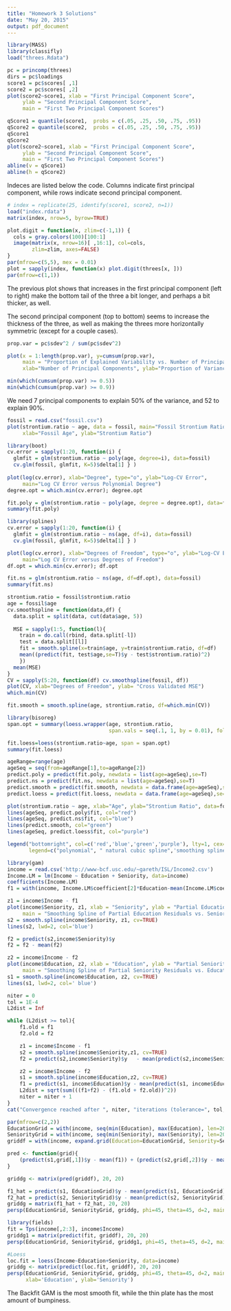 ```yaml
---
title: "Homework 3 Solutions"
date: "May 20, 2015"
output: pdf_document
---
```

  
  \section{Problem 1}
```r
library(MASS)
library(classifly)
load("threes.Rdata")
```

\subsection{(a)}
```r
pc = princomp(threes) 
dirs = pc$loadings
score1 = pc$scores[ ,1]
score2 = pc$scores[ ,2]
plot(score2~score1, xlab = "First Principal Component Score", 
     ylab = "Second Principal Component Score",
     main = "First Two Principal Component Scores")
```


\subsection{(b)}
```r
qScore1 = quantile(score1,  probs = c(.05, .25, .50, .75, .95))
qScore2 = quantile(score2,  probs = c(.05, .25, .50, .75, .95))
qScore1
qScore2
plot(score2~score1, xlab = "First Principal Component Score", 
     ylab = "Second Principal Component Score",
     main = "First Two Principal Component Scores")
abline(v = qScore1)
abline(h = qScore2)
```


\subsection{(c)}
Indeces are listed below the code. Columns indicate first principal component, while rows indicate second principal component.
```r
# index = replicate(25, identify(score1, score2, n=1))
load("index.rdata")
matrix(index, nrow=5, byrow=TRUE)
```

\subsection{(d)}
```r
plot.digit = function(x, zlim=c(-1,1)) {
  cols = gray.colors(100)[100:1]
  image(matrix(x, nrow=16)[ ,16:1], col=cols,
        zlim=zlim, axes=FALSE)
}
par(mfrow=c(5,5), mex = 0.01)
plot = sapply(index, function(x) plot.digit(threes[x, ]))
par(mfrow=c(1,1))
```

\subsection{(e)}
The previous plot shows that increases in the first principal component (left to right) make the bottom tail of the three a bit longer, and perhaps a bit thicker, as well.

The second principal component (top to bottom) seems to increase the thickness of the three, as well as making the threes more horizontally symmetric (except for a couple cases). 

\subsection{(f)}
```r
prop.var = pc$sdev^2 / sum(pc$sdev^2)

plot(x = 1:length(prop.var), y=cumsum(prop.var),
     main = "Proportion of Explained Variability vs. Number of Principal Components",
     xlab="Number of Principal Components", ylab="Proportion of Variance")

min(which(cumsum(prop.var) >= 0.5))
min(which(cumsum(prop.var) >= 0.9))
```
We need 7 principal components to explain 50% of the variance, and 52 to explain 90%.

\section{Problem 2}
\subsection{(a)}
```r
fossil = read.csv("fossil.csv")
plot(strontium.ratio ~ age, data = fossil, main="Fossil Strontium Ratio versus Fossil Age", 
     xlab="Fossil Age", ylab="Strontium Ratio")

library(boot)
cv.error = sapply(1:20, function(i) {
  glmfit = glm(strontium.ratio ~ poly(age, degree=i), data=fossil)
  cv.glm(fossil, glmfit, K=5)$delta[1] } )
  
plot(log(cv.error), xlab="Degree", type="o", ylab="Log-CV Error",
     main="Log CV Error versus Polynomial Degree")
degree.opt = which.min(cv.error); degree.opt

fit.poly = glm(strontium.ratio ~ poly(age, degree = degree.opt), data=fossil)
summary(fit.poly)
```

\subsection{(b)}
```r
library(splines)
cv.error = sapply(1:20, function(i) {
  glmfit = glm(strontium.ratio ~ ns(age, df=i), data=fossil)
  cv.glm(fossil, glmfit, K=5)$delta[1] } )

plot(log(cv.error), xlab="Degrees of Freedom", type="o", ylab="Log-CV Error",
     main="Log CV Error versus Degrees of Freedom")
df.opt = which.min(cv.error); df.opt

fit.ns = glm(strontium.ratio ~ ns(age, df=df.opt), data=fossil)
summary(fit.ns)
```

\subsection{(c)}
```r
strontium.ratio = fossil$strontium.ratio
age = fossil$age
cv.smoothspline = function(data,df) {
  data.split = split(data, cut(data$age, 5))
  
  MSE = sapply(1:5, function(l){
    train = do.call(rbind, data.split[-l])
    test = data.split[[l]]
    fit = smooth.spline(x=train$age, y=train$strontium.ratio, df=df)
    mean((predict(fit, test$age,se=T)$y - test$strontium.ratio)^2)
    })
  mean(MSE)
}
CV = sapply(5:20, function(df) cv.smoothspline(fossil, df))
plot(CV, xlab="Degrees of Freedom", ylab= "Cross Validated MSE")
which.min(CV)

fit.smooth = smooth.spline(age, strontium.ratio, df=which.min(CV))
```

\subsection{(d)}
```r
library(bisoreg)
span.opt = summary(loess.wrapper(age, strontium.ratio, 
                                 span.vals = seq(.1, 1, by = 0.01), folds = 5))$pars$span

fit.loess=loess(strontium.ratio~age, span = span.opt)
summary(fit.loess)
```

\subsection{(e)}
```r
ageRange=range(age)
ageSeq = seq(from=ageRange[1],to=ageRange[2])
predict.poly = predict(fit.poly, newdata = list(age=ageSeq),se=T)
predict.ns = predict(fit.ns, newdata = list(age=ageSeq),se=T)
predict.smooth = predict(fit.smooth, newdata = data.frame(age=ageSeq),se=T)
predict.loess = predict(fit.loess, newdata = data.frame(age=ageSeq),se=T)

plot(strontium.ratio ~ age, xlab="Age", ylab="Strontium Ratio", data=fossil)
lines(ageSeq, predict.poly$fit, col="red")
lines(ageSeq, predict.ns$fit, col="blue")
lines(predict.smooth, col="green")
lines(ageSeq, predict.loess$fit, col="purple")

legend("bottomright", col=c('red','blue','green','purple'), lty=1, cex=0.4,
       legend=c("polynomial", " natural cubic spline",'smoothing spline','loess'))
```

\section{Problem 3.}
\subsection{(a)}
```r
library(gam)
income = read.csv('http://www-bcf.usc.edu/~gareth/ISL/Income2.csv')
Income.LM = lm(Income ~ Education + Seniority, data=income)
coefficients(Income.LM)
f1 = with(income, Income.LM$coefficient[2]*Education-mean(Income.LM$coefficient[2]*Education))
```

\subsection{(b)}
```r
z1 = income$Income - f1
plot(income$Seniority, z1, xlab = "Seniority", ylab = "Partial Education Residuals",
     main = "Smoothing Spline of Partial Education Residuals vs. Seniority")
s2 = smooth.spline(income$Seniority, z1, cv=TRUE)
lines(s2, lwd=2, col='blue')

f2 = predict(s2,income$Seniority)$y
f2 = f2 - mean(f2)
```
  
\subsection{(c)}
```r
z2 = income$Income - f2
plot(income$Education, z2, xlab = "Education", ylab = "Partial Seniority Residuals",
     main = "Smoothing Spline of Partial Seniority Residuals vs. Education")
s1 = smooth.spline(income$Education, z2, cv=TRUE)
lines(s1, lwd=2, col=' blue')
```
  
\subsection{(d)}
```r
niter = 0
tol = 1E-4
L2dist = Inf

while (L2dist >= tol){
    f1.old = f1
    f2.old = f2

    z1 = income$Income - f1
    s2 = smooth.spline(income$Seniority,z1, cv=TRUE) 
    f2 = predict(s2,income$Seniority)$y   - mean(predict(s2,income$Seniority)$y  )

    z2 = income$Income - f2
    s1 = smooth.spline(income$Education,z2, cv=TRUE) 
    f1 = predict(s1, income$Education)$y - mean(predict(s1, income$Education)$y)
    L2dist = sqrt(sum(((f1+f2) - (f1.old + f2.old))^2))
    niter = niter + 1
}
cat("Convergence reached after ", niter, "iterations (tolerance=", tol, ")")
```

\subsection{(e)}
```r
par(mfrow=c(2,2))
EducationGrid = with(income, seq(min(Education), max(Education), len=20))
SeniorityGrid = with(income, seq(min(Seniority), max(Seniority), len=20))
griddf = with(income, expand.grid(Education=EducationGrid, Seniority=SeniorityGrid))

pred <- function(grid){
	(predict(s1,grid[,1])$y - mean(f1)) + (predict(s2,grid[,2])$y - mean(f2))
}

griddg <- matrix(pred(griddf), 20, 20)

f1_hat = predict(s1, EducationGrid)$y - mean(predict(s1, EducationGrid)$y)
f2_hat = predict(s2, SeniorityGrid)$y - mean(predict(s2, SeniorityGrid)$y)
griddg = matrix(f1_hat + f2_hat, 20, 20)
persp(EducationGrid, SeniorityGrid, griddg, phi=45, theta=45, d=2, main = "GAM", xlab='Education', ylab='Seniority')

library(fields)
fit = Tps(income[,2:3], income$Income)
griddg1 = matrix(predict(fit, griddf), 20, 20)
persp(EducationGrid, SeniorityGrid, griddg1, phi=45, theta=45, d=2, main = "Thin Plate Spline", xlab='Education', ylab='Seniority')

#Loess
loc.fit = loess(Income~Education+Seniority, data=income)
griddg <- matrix(predict(loc.fit, griddf), 20, 20)
persp(EducationGrid, SeniorityGrid, griddg, phi=45, theta=45, d=2, main = "Loess",
      xlab='Education', ylab='Seniority')
```

The Backfit GAM is the most smooth fit, while the thin plate has the most amount of bumpiness.